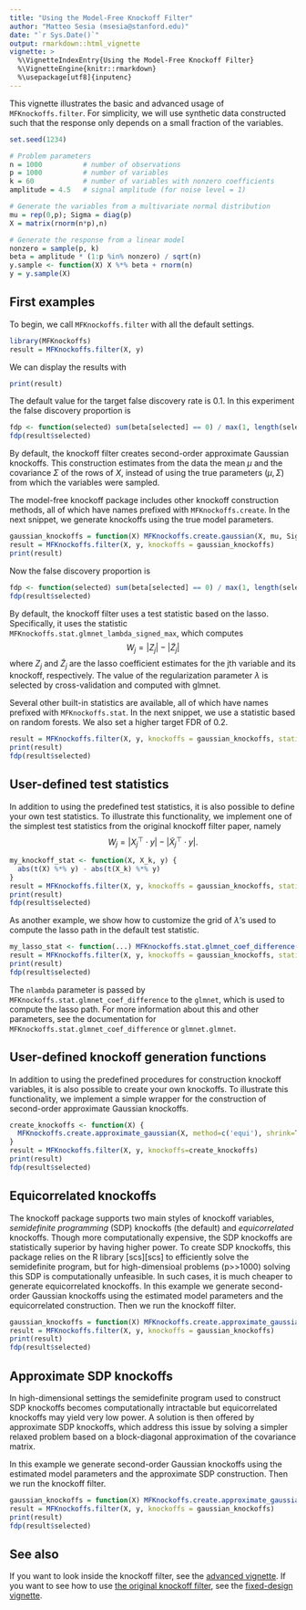 ```yaml
---
title: "Using the Model-Free Knockoff Filter"
author: "Matteo Sesia (msesia@stanford.edu)"
date: "`r Sys.Date()`"
output: rmarkdown::html_vignette
vignette: >
  %\VignetteIndexEntry{Using the Model-Free Knockoff Filter}
  %\VignetteEngine{knitr::rmarkdown}
  %\usepackage[utf8]{inputenc}
---
```


This vignette illustrates the basic and advanced usage of `MFKnockoffs.filter`. For simplicity, we will use synthetic data constructed such that the response only depends on a small fraction of the variables.

```r
set.seed(1234)
```

```r
# Problem parameters
n = 1000          # number of observations
p = 1000          # number of variables
k = 60            # number of variables with nonzero coefficients
amplitude = 4.5   # signal amplitude (for noise level = 1)

# Generate the variables from a multivariate normal distribution
mu = rep(0,p); Sigma = diag(p)
X = matrix(rnorm(n*p),n)

# Generate the response from a linear model
nonzero = sample(p, k)
beta = amplitude * (1:p %in% nonzero) / sqrt(n)
y.sample <- function(X) X %*% beta + rnorm(n)
y = y.sample(X)
```

First examples
--------------

To begin, we call `MFKnockoffs.filter` with all the default settings.
```r
library(MFKnockoffs)
result = MFKnockoffs.filter(X, y)
```
We can display the results with
```r
print(result)
```
The default value for the target false discovery rate is 0.1. In this experiment the false discovery proportion is
```r
fdp <- function(selected) sum(beta[selected] == 0) / max(1, length(selected))
fdp(result$selected)
```

By default, the knockoff filter creates second-order approximate Gaussian knockoffs. This construction estimates from the data the mean $\mu$ and the covariance $\Sigma$ of the rows of $X$, instead of using the true parameters ($\mu, \Sigma$) from which the variables were sampled.

The model-free knockoff package includes other knockoff construction methods, all of which have names prefixed with `MFKnockoffs.create`. In the next snippet, we generate knockoffs using the true model parameters.
```r
gaussian_knockoffs = function(X) MFKnockoffs.create.gaussian(X, mu, Sigma)
result = MFKnockoffs.filter(X, y, knockoffs = gaussian_knockoffs)
print(result)
```
Now the false discovery proportion is
```r
fdp <- function(selected) sum(beta[selected] == 0) / max(1, length(selected))
fdp(result$selected)
```

By default, the knockoff filter uses a test statistic based on the lasso. Specifically, it uses the statistic `MFKnockoffs.stat.glmnet_lambda_signed_max`, which computes
$$
W_j = |Z_j| - |\tilde{Z}_j|
$$
where $Z_j$ and $\tilde{Z}_j$ are the lasso coefficient estimates for the 
jth variable and its knockoff, respectively. The value of the regularization
parameter $\lambda$ is selected by cross-validation and computed with glmnet.


Several other built-in statistics are available, all of which have names prefixed with `MFKnockoffs.stat`. In the next snippet, we use a statistic based on random forests. We also set a higher target FDR of 0.2.
```r
result = MFKnockoffs.filter(X, y, knockoffs = gaussian_knockoffs, statistic = MFKnockoffs.stat.random_forest, q=0.2)
print(result)
fdp(result$selected)
```

User-defined test statistics
----------------------------

In addition to using the predefined test statistics, it is also possible to define your own test statistics. To illustrate this functionality, we implement one of the simplest test statistics from the original knockoff filter paper, namely
$$
W_j = \left|X_j^\top \cdot y\right| - \left|\tilde{X}_j^\top \cdot y\right|.
$$

```r
my_knockoff_stat <- function(X, X_k, y) {
  abs(t(X) %*% y) - abs(t(X_k) %*% y)
}
result = MFKnockoffs.filter(X, y, knockoffs = gaussian_knockoffs, statistic = my_knockoff_stat)
print(result)
fdp(result$selected)
```

As another example, we show how to customize the grid of $\lambda$'s used to compute the lasso path in the default test statistic.

```r
my_lasso_stat <- function(...) MFKnockoffs.stat.glmnet_coef_difference(..., nlambda=100)
result = MFKnockoffs.filter(X, y, knockoffs = gaussian_knockoffs, statistic = my_lasso_stat)
print(result)
fdp(result$selected)
```

The `nlambda` parameter is passed by `MFKnockoffs.stat.glmnet_coef_difference` to the `glmnet`, which is used to compute the lasso path.
For more information about this and other parameters, see the documentation for `MFKnockoffs.stat.glmnet_coef_difference` or `glmnet.glmnet`.


User-defined knockoff generation functions
------------------------------------------
In addition to using the predefined procedures for construction knockoff variables, it is also possible to create your own knockoffs. To illustrate this functionality, we implement a simple wrapper for the construction of second-order approximate Gaussian knockoffs.

```r
create_knockoffs <- function(X) {
  MFKnockoffs.create.approximate_gaussian(X, method=c('equi'), shrink=T)
}
result = MFKnockoffs.filter(X, y, knockoffs=create_knockoffs)
print(result)
fdp(result$selected)
```


Equicorrelated knockoffs
-----------------
The knockoff package supports two main styles of knockoff variables, *semidefinite programming* (SDP) knockoffs (the default) and  *equicorrelated* knockoffs. Though more computationally expensive, the SDP knockoffs are statistically superior by having higher power. To create SDP knockoffs, this package relies on the R library [scs][scs] to efficiently solve the semidefinite program, but for high-dimensioal problems (p>>1000) solving this SDP is computationally unfeasible. In such cases, it is much cheaper to generate equicorrelated knockoffs.
In this example we generate second-order Gaussian knockoffs using the estimated model parameters and the equicorrelated construction. Then we run the knockoff filter.
```r
gaussian_knockoffs = function(X) MFKnockoffs.create.approximate_gaussian(X, method=c('equi'), shrink=T)
result = MFKnockoffs.filter(X, y, knockoffs = gaussian_knockoffs)
print(result)
fdp(result$selected)
```


Approximate SDP knockoffs
-----------------
In high-dimensional settings the semidefinite program used to construct SDP knockoffs becomes computationally intractable but equicorrelated knockoffs may yield very low power.
A solution is then offered by approximate SDP knockoffs, which address this issue by solving a simpler relaxed problem based on a block-diagonal approximation of the covariance matrix.

In this example we generate second-order Gaussian knockoffs using the estimated model parameters and the approximate SDP construction. Then we run the knockoff filter.
```r
gaussian_knockoffs = function(X) MFKnockoffs.create.approximate_gaussian(X, method=c('asdp'), shrink=T)
result = MFKnockoffs.filter(X, y, knockoffs = gaussian_knockoffs)
print(result)
fdp(result$selected)
```


See also
--------
If you want to look inside the knockoff filter, see the [advanced vignette](advanced.html).
If you want to see how to use [the original knockoff filter](http://web.stanford.edu/~candes/Knockoffs/), see the [fixed-design vignette](fixed.html).